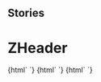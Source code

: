 
## Stories

<Meta title="Navigation/ZHeader" component="z-header" />

  # ZHeader

<Preview>
  <Story name="z-header">
    {html`
        <z-header
          intlinkdata='[{"id":"home","label":"Home","link":"#home","subMenu":[{"id":"libreria","label":"La mia libreria","link":"#libreria"},{"id":"idee","label":"Siti Zanichelli","link":"#idee"}]},{"id":"dizionari","label":"Dizionari","link":"https://www.zanichelli.it/dizionari"}]'
          extlinkdata='[{"id":"supporto","label":"Supporto","link":"http://www.zanichelli.it/contatti/supporto","icon":"question-mark"},{"id":"shop","label":"Carrello","link":"https://www.zanichelli.it","icon":"cart"},{"id":"chiedi","label":"Chiedi al tuo responsabile","link":"#","icon":"ask-your-manager"}]'
          userdata='{
              "islogged": true,
              "id": 123456,
              "name": "Dario Docente",
              "usergroup": 15,
              "userlinks": [{"id":"profile","label":"Profilo","link":"/i-tuoi-dati","icon":"user"},{"id":"activate-resource","label":"Attiva libro","link":"#","icon":"plus"},{"id":"logout-button","label":"Esci","link":"/logout","icon":"exit"}]
            }'
          ismyz="${boolean('ismyz', true)}"
          imagealt="${text('imagealt', 'none')}"
          activeintlinkid="${text('activeintlinkid', 'home')}"
          activesublinkid="${text('activesublinkid', 'idee')}"
          hideloginbutton="${boolean('hideloginbutton', false)}">
        </z-header>`}
  </Story>
  <Story name="z-header unlogged">
    {html`
        <z-header
          ismyz="${boolean('ismyz', true)}"
          imagealt="${text('imagealt', 'none')}"
          activeintlinkid="${text('activeintlinkid', 'home')}"
          activesublinkid="${text('activesublinkid', 'idee')}"
          hideloginbutton="${boolean('hideloginbutton', false)}">
        </z-header>`}
  </Story>
  <Story name="z-header no-login">
    {html`
        <z-header
          ismyz="${boolean('ismyz', true)}"
          imagealt="${text('imagealt', 'none')}"
          activeintlinkid="${text('activeintlinkid', 'home')}"
          activesublinkid="${text('activesublinkid', 'idee')}"
          hideloginbutton="${boolean('hideloginbutton', true)}">
        </z-header>`}
  </Story>
</Preview>

  <Props of="z-header" />

